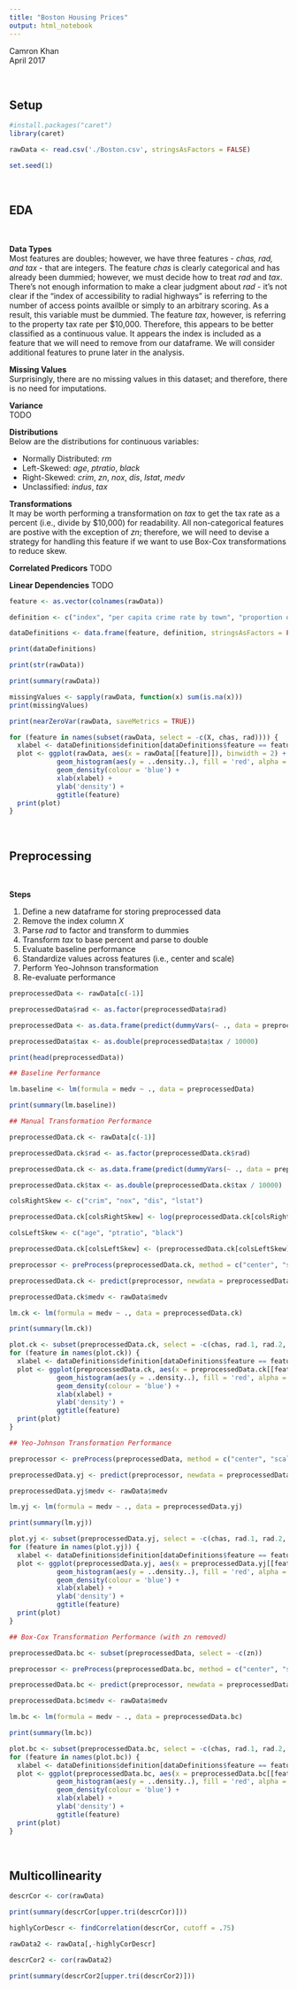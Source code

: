 ```yaml
---
title: "Boston Housing Prices"
output: html_notebook
---
```


Camron Khan<br>
April 2017

<br>

## Setup

```r
#install.packages("caret")
library(caret)
```

```r
rawData <- read.csv('./Boston.csv', stringsAsFactors = FALSE)
```

```r
set.seed(1)
```


<br>

## EDA

<br>

**Data Types**<br>
Most features are doubles; however, we have three features - *chas, rad, and tax* - that are integers. The feature *chas* is clearly categorical and has already been dummied; however, we must decide how to treat *rad* and *tax*. There's not enough information to make a clear judgment about *rad* - it's not clear if the "index of accessibility to radial highways" is referring to the number of access points availble or simply to an arbitrary scoring.  As a result, this variable must be dummied.  The feature *tax*, however, is referring to the property tax rate per \$10,000. Therefore, this appears to be better classified as a continuous value. It appears the index is included as a feature that we will need to remove from our dataframe. We will consider additional features to prune later in the analysis.

**Missing Values**<br>
Surprisingly, there are no missing values in this dataset; and therefore, there is no need for imputations.

**Variance**<br>
TODO

**Distributions**<br>
Below are the distributions for continuous variables:

* Normally Distributed: *rm*
* Left-Skewed: *age*, *ptratio*, *black*
* Right-Skewed: *crim*, *zn*, *nox*, *dis*, *lstat*, *medv*
* Unclassified: *indus*, *tax*

**Transformations**<br>
It may be worth performing a transformation on *tax* to get the tax rate as a percent (i.e., divide by \$10,000) for readability. All non-categorical features are postive with the exception of *zn*; therefore, we will need to devise a strategy for handling this feature if we want to use Box-Cox transformations to reduce skew.

**Correlated Predicors**
TODO

**Linear Dependencies**
TODO

```r
feature <- as.vector(colnames(rawData))

definition <- c("index", "per capita crime rate by town", "proportion of residential land zoned for lots over 25,000 sq.ft", "proportion of non-retail business acres per town", "Charles River dummy variable (= 1 if tract bounds river; 0 otherwise)", "nitrogen oxides concentration (parts per 10 million)", "average number of rooms per dwelling", "proportion of owner-occupied units built prior to 1940", "weighted mean of distances to five Boston employment centers", "index of accessibility to radial highways", "full-value property-tax rate per $10,000", "pupil-teacher ratio by town", "1000(Bk - 0.63)^2 where Bk is the proportion of blacks by town", "lower status of the population (percent)", "median value of owner-occupied homes in $1000s")

dataDefinitions <- data.frame(feature, definition, stringsAsFactors = FALSE)

print(dataDefinitions)
```

```r
print(str(rawData))
```

```r
print(summary(rawData))
```

```r
missingValues <- sapply(rawData, function(x) sum(is.na(x)))
print(missingValues)
```

```r
print(nearZeroVar(rawData, saveMetrics = TRUE))
```

```r
for (feature in names(subset(rawData, select = -c(X, chas, rad)))) {
  xlabel <- dataDefinitions$definition[dataDefinitions$feature == feature[1]]
  plot <- ggplot(rawData, aes(x = rawData[[feature]]), binwidth = 2) + 
            geom_histogram(aes(y = ..density..), fill = 'red', alpha = 0.5, bins = 40) + 
            geom_density(colour = 'blue') +
            xlab(xlabel) +
            ylab('density') +
            ggtitle(feature)
  print(plot)
}
```

<br>

## Preprocessing

<br>

**Steps**

1. Define a new dataframe for storing preprocessed data
2. Remove the index column *X*
3. Parse *rad* to factor and transform to dummies
4. Transform *tax* to base percent and parse to double
6. Evaluate baseline performance
7. Standardize values across features (i.e., center and scale)
8. Perform Yeo-Johnson transformation
9. Re-evaluate performance

```r
preprocessedData <- rawData[c(-1)]

preprocessedData$rad <- as.factor(preprocessedData$rad)

preprocessedData <- as.data.frame(predict(dummyVars(~ ., data = preprocessedData), newdata = preprocessedData))

preprocessedData$tax <- as.double(preprocessedData$tax / 10000)

print(head(preprocessedData))
```

```r
## Baseline Performance

lm.baseline <- lm(formula = medv ~ ., data = preprocessedData)

print(summary(lm.baseline))
```

```r
## Manual Transformation Performance

preprocessedData.ck <- rawData[c(-1)]

preprocessedData.ck$rad <- as.factor(preprocessedData.ck$rad)

preprocessedData.ck <- as.data.frame(predict(dummyVars(~ ., data = preprocessedData.ck), newdata = preprocessedData.ck))

preprocessedData.ck$tax <- as.double(preprocessedData.ck$tax / 10000)

colsRightSkew <- c("crim", "nox", "dis", "lstat")

preprocessedData.ck[colsRightSkew] <- log(preprocessedData.ck[colsRightSkew])

colsLeftSkew <- c("age", "ptratio", "black")

preprocessedData.ck[colsLeftSkew] <- (preprocessedData.ck[colsLeftSkew])^3

preprocessor <- preProcess(preprocessedData.ck, method = c("center", "scale"))

preprocessedData.ck <- predict(preprocessor, newdata = preprocessedData.ck)

preprocessedData.ck$medv <- rawData$medv

lm.ck <- lm(formula = medv ~ ., data = preprocessedData.ck)

print(summary(lm.ck))
```

```r
plot.ck <- subset(preprocessedData.ck, select = -c(chas, rad.1, rad.2, rad.3, rad.4, rad.5, rad.6, rad.7, rad.8, rad.24))
for (feature in names(plot.ck)) {
  xlabel <- dataDefinitions$definition[dataDefinitions$feature == feature[1]]
  plot <- ggplot(preprocessedData.ck, aes(x = preprocessedData.ck[[feature]]), binwidth = 2) + 
            geom_histogram(aes(y = ..density..), fill = 'red', alpha = 0.5, bins = 40) + 
            geom_density(colour = 'blue') +
            xlab(xlabel) +
            ylab('density') +
            ggtitle(feature)
  print(plot)
}
```

```r
## Yeo-Johnson Transformation Performance

preprocessor <- preProcess(preprocessedData, method = c("center", "scale", "YeoJohnson"))

preprocessedData.yj <- predict(preprocessor, newdata = preprocessedData)

preprocessedData.yj$medv <- rawData$medv

lm.yj <- lm(formula = medv ~ ., data = preprocessedData.yj)

print(summary(lm.yj))
```

```r
plot.yj <- subset(preprocessedData.yj, select = -c(chas, rad.1, rad.2, rad.3, rad.4, rad.5, rad.6, rad.7, rad.8, rad.24))
for (feature in names(plot.yj)) {
  xlabel <- dataDefinitions$definition[dataDefinitions$feature == feature[1]]
  plot <- ggplot(preprocessedData.yj, aes(x = preprocessedData.yj[[feature]]), binwidth = 2) + 
            geom_histogram(aes(y = ..density..), fill = 'red', alpha = 0.5, bins = 40) + 
            geom_density(colour = 'blue') +
            xlab(xlabel) +
            ylab('density') +
            ggtitle(feature)
  print(plot)
}
```

```r
## Box-Cox Transformation Performance (with zn removed)

preprocessedData.bc <- subset(preprocessedData, select = -c(zn))

preprocessor <- preProcess(preprocessedData.bc, method = c("center", "scale", "BoxCox"))

preprocessedData.bc <- predict(preprocessor, newdata = preprocessedData.bc)

preprocessedData.bc$medv <- rawData$medv

lm.bc <- lm(formula = medv ~ ., data = preprocessedData.bc)

print(summary(lm.bc))
```

```r
plot.bc <- subset(preprocessedData.bc, select = -c(chas, rad.1, rad.2, rad.3, rad.4, rad.5, rad.6, rad.7, rad.8, rad.24))
for (feature in names(plot.bc)) {
  xlabel <- dataDefinitions$definition[dataDefinitions$feature == feature[1]]
  plot <- ggplot(preprocessedData.bc, aes(x = preprocessedData.bc[[feature]]), binwidth = 2) + 
            geom_histogram(aes(y = ..density..), fill = 'red', alpha = 0.5, bins = 40) + 
            geom_density(colour = 'blue') +
            xlab(xlabel) +
            ylab('density') +
            ggtitle(feature)
  print(plot)
}
```

<br>

## Multicollinearity

```r
descrCor <- cor(rawData)

print(summary(descrCor[upper.tri(descrCor)]))

highlyCorDescr <- findCorrelation(descrCor, cutoff = .75)

rawData2 <- rawData[,-highlyCorDescr]

descrCor2 <- cor(rawData2)

print(summary(descrCor2[upper.tri(descrCor2)]))
```





